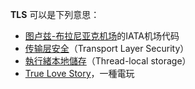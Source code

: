 '''TLS''' 可以是下列意思：
*[[图卢兹-布拉尼亚克机场|图卢兹-布拉尼亚克机场]]的IATA机场代码
*[[传输层安全|传输层安全]]（Transport Layer Security）
*[[執行緒本地儲存|執行緒本地儲存]]（Thread-local storage）
*[[True_Love_Story|True Love Story]]，一種電玩
{{消歧义|cat=三字拉丁字母缩写消歧义}}